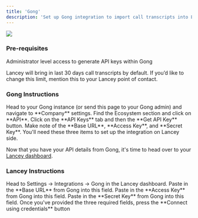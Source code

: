 ```yaml
---
title: 'Gong'
description: 'Set up Gong integration to import call transcripts into Lancey.'
---
```


![](https://cdn.brandfetch.io/idHyhmcKvT/theme/dark/logo.svg?k=bfHSJFAPEG)

### Pre-requisites

Administrator level access to generate API keys within Gong

<Note>Lancey will bring in last 30 days call transcripts by default. If you’d like to change this limit, mention this to your Lancey point of contact.</Note>

### Gong Instructions

<Steps>
  <Step title="Company Settings">
    Head to your Gong instance (or send this page to your Gong admin) and navigate to **Company** settings.
  </Step>

  <Step title="Ecosystem / API">
    Find the Ecosystem section and click on **API**.
  </Step>

  <Step title="API Keys">
    Click on the **API Keys** tab and then the **Get API Key** button.
  </Step>

  <Step title="Details">
    Make note of the **Base URL**, **Access Key**, and **Secret Key**. You'll need these three items to set up the integration on Lancey side.
  </Step>
</Steps>

Now that you have your API details from Gong, it's time to head over to your [Lancey dashboard](https://app.lancey.ai).

### Lancey Instructions

<Steps>
  <Step title="Finding Gong integration">
    Head to Settings  → Integrations → Gong in the Lancey dashboard.
  </Step>

  <Step title="API Url">
    Paste in the **Base URL** from Gong into this field.
  </Step>

  <Step title="Access Key">
    Paste in the **Access Key** from Gong into this field.
  </Step>

  <Step title="Access Key Secret">
    Paste in the **Secret Key** from Gong into this field.
  </Step>

  <Step title="Test connection">
    Once you've provided the three required fields, press the **Connect using credentials** button
  </Step>
</Steps>